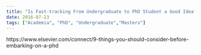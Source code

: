 ```yaml
---
title: "Is Fast-tracking From Undergraduate to PhD Student a Good Idea?"
date: 2016-07-23
tags: ["Academia", "PhD", "Undergraduate","Masters"]
---
```


https://www.elsevier.com/connect/9-things-you-should-consider-before-embarking-on-a-phd